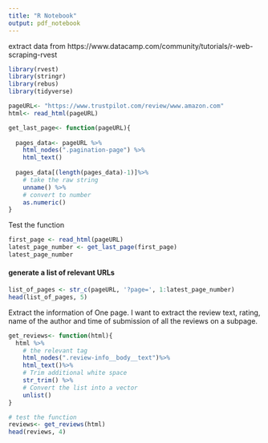 ```yaml
---
title: "R Notebook"
output: pdf_notebook
---
```


extract data from https://www.datacamp.com/community/tutorials/r-web-scraping-rvest

```r
library(rvest)
library(stringr)
library(rebus)
library(tidyverse)
```

```r
pageURL<- "https://www.trustpilot.com/review/www.amazon.com"
html<- read_html(pageURL)
```

```r
get_last_page<- function(pageURL){
  
  pages_data<- pageURL %>%
    html_nodes(".pagination-page") %>%
    html_text()
  
  pages_data[(length(pages_data)-1)]%>%
    # take the raw string
    unname() %>%
    # convert to number
    as.numeric()
}
```

Test the function
```r
first_page <- read_html(pageURL)
latest_page_number <- get_last_page(first_page)
latest_page_number
```
#### generate a list of relevant URLs
```r
list_of_pages <- str_c(pageURL, '?page=', 1:latest_page_number)
head(list_of_pages, 5)
```

Extract the information of One page. I want to extract the review text, rating, name of the author and time of submission of all the reviews on a subpage.

```r
get_reviews<- function(html){
  html %>%
    # the relevant tag
    html_nodes(".review-info__body__text")%>%
    html_text()%>%
    # Trim additional white space
    str_trim() %>%                       
    # Convert the list into a vector
    unlist()
}

# test the function
reviews<- get_reviews(html)
head(reviews, 4)
```




